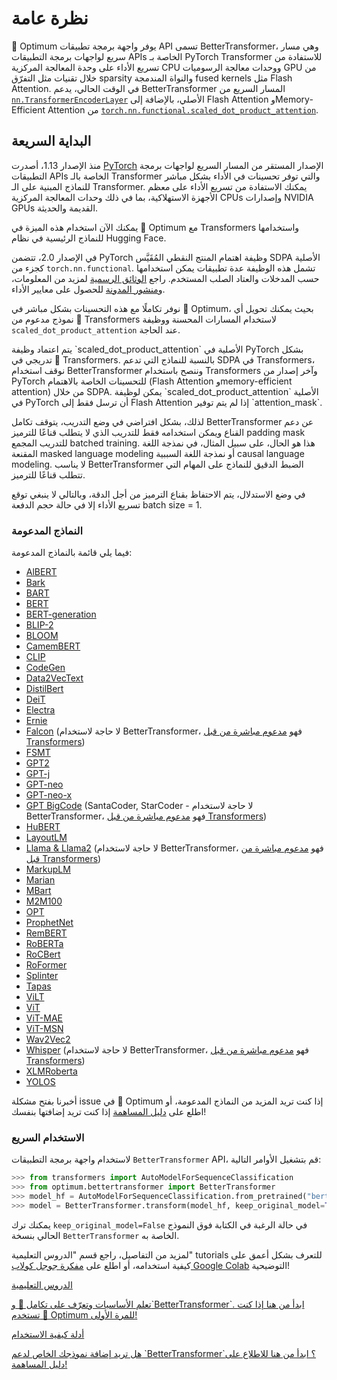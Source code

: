 # نظرة عامة
🤗 Optimum يوفر واجهة برمجة تطبيقات API تسمى BetterTransformer، وهي مسار سريع لواجهات برمجة التطبيقات APIs الخاصة بـ PyTorch Transformer للاستفادة من تسريع الأداء على وحدة المعالجة المركزية CPU ووحدات معالجة الرسوميات GPU من خلال تقنيات مثل التفرّق sparsity والنواة المندمجة fused kernels مثل Flash Attention. في الوقت الحالي، يدعم BetterTransformer المسار السريع من [`nn.TransformerEncoderLayer`](https://pytorch.org/blog/a-better-transformer-for-fast-transformer-encoder-inference/) الأصلي، بالإضافة إلى Flash Attention وMemory-Efficient Attention من [`torch.nn.functional.scaled_dot_product_attention`](https://pytorch.org/docs/master/generated/torch.nn.functional.scaled_dot_product_attention.html).

## البداية السريعة
منذ الإصدار 1.13، أصدرت [PyTorch](https://pytorch.org/blog/PyTorch-1.13-release/) الإصدار المستقر من المسار السريع لواجهات برمجة التطبيقات APIs الخاصة بالـ Transformer والتي توفر تحسينات في الأداء بشكل مباشر للنماذج المبنية على الـ Transformer. يمكنك الاستفادة من تسريع الأداء على معظم الأجهزة الاستهلاكية، بما في ذلك وحدات المعالجة المركزية CPUs وإصدارات NVIDIA GPUs القديمة والحديثة.

يمكنك الآن استخدام هذه الميزة في 🤗 Optimum مع Transformers واستخدامها للنماذج الرئيسية في نظام Hugging Face.

في الإصدار 2.0، تتضمن PyTorch وظيفة اهتمام المنتج النقطي المُقَيَّس SDPA الأصلية كجزء من `torch.nn.functional`. تشمل هذه الوظيفة عدة تطبيقات يمكن استخدامها حسب المدخلات والعتاد الصلب المستخدم. راجع [الوثائق الرسمية](https://pytorch.org/docs/master/generated/torch.nn.functional.scaled_dot_product_attention) لمزيد من المعلومات، و[منشور المدونة](https://pytorch.org/blog/out-of-the-box-acceleration/) للحصول على معايير الأداء.

نوفر تكاملًا مع هذه التحسينات بشكل مباشر في 🤗 Optimum، بحيث يمكنك تحويل أي نموذج مدعوم من 🤗 Transformers لاستخدام المسارات المحسنة ووظيفة `scaled_dot_product_attention` عند الحاجة.

<Tip warning={true}>
يتم اعتماد وظيفة `scaled_dot_product_attention` الأصلية في PyTorch بشكل تدريجي في 🤗 Transformers. بالنسبة للنماذج التي تدعم SDPA في Transformers، نوقف استخدام BetterTransformer وننصح باستخدام Transformers وآخر إصدار من PyTorch للتحسينات الخاصة بالاهتمام (Flash Attention وmemory-efficient attention) من خلال SDPA.
</Tip>

<Tip warning={true}>
يمكن لوظيفة `scaled_dot_product_attention` الأصلية في PyTorch أن ترسل فقط إلى Flash Attention إذا لم يتم توفير `attention_mask`.

لذلك، بشكل افتراضي في وضع التدريب، يتوقف تكامل BetterTransformer عن دعم القناع ويمكن استخدامه فقط للتدريب الذي لا يتطلب قناعًا للترميز padding mask للتدريب المجمع batched training. هذا هو الحال، على سبيل المثال، في نمذجة اللغة المقنعة masked language modeling أو نمذجة اللغة السببية causal language modeling. لا يناسب BetterTransformer الضبط الدقيق للنماذج على المهام التي تتطلب قناعًا للترميز.

في وضع الاستدلال، يتم الاحتفاظ بقناع الترميز من أجل الدقة، وبالتالي لا ينبغي توقع تسريع الأداء إلا في حالة حجم الدفعة batch size = 1.
</Tip>

### النماذج المدعومة
فيما يلي قائمة بالنماذج المدعومة:

- [AlBERT](https://arxiv.org/abs/1909.11942)
- [Bark](https://github.com/suno-ai/bark)
- [BART](https://arxiv.org/abs/1910.13461)
- [BERT](https://arxiv.org/abs/1810.04805)
- [BERT-generation](https://arxiv.org/abs/1907.12461)
- [BLIP-2](https://arxiv.org/abs/2301.12597)
- [BLOOM](https://arxiv.org/abs/2211.05100)
- [CamemBERT](https://arxiv.org/abs/1911.03894)
- [CLIP](https://arxiv.org/abs/2103.00020)
- [CodeGen](https://arxiv.org/abs/2203.13474)
- [Data2VecText](https://arxiv.org/abs/2202.03555)
- [DistilBert](https://arxiv.org/abs/1910.01108)
- [DeiT](https://arxiv.org/abs/2012.12877)
- [Electra](https://arxiv.org/abs/2003.10555)
- [Ernie](https://arxiv.org/abs/1904.09223)
- [Falcon](https://arxiv.org/abs/2306.01116) (لا حاجة لاستخدام BetterTransformer، فهو [مدعوم مباشرة من قبل Transformers](https://huggingface.co/docs/transformers/perf_infer_gpu_one#flashattention-and-memory-efficient-attention-through-pytorchs-scaleddotproductattention))
- [FSMT](https://arxiv.org/abs/1907.06616)
- [GPT2](https://d4mucfpksywv.cloudfront.net/better-language-models/language_models_are_unsupervised_multitask_learners.pdf)
- [GPT-j](https://huggingface.co/EleutherAI/gpt-j-6B)
- [GPT-neo](https://github.com/EleutherAI/gpt-neo)
- [GPT-neo-x](https://arxiv.org/abs/2204.06745)
- [GPT BigCode](https://arxiv.org/abs/2301.03988) (SantaCoder, StarCoder - لا حاجة لاستخدام BetterTransformer، فهو [مدعوم مباشرة من قبل Transformers](https://huggingface.co/docs/transformers/perf_infer_gpu_one#flashattention-and-memory-efficient-attention-through-pytorchs-scaleddotproductattention))
- [HuBERT](https://arxiv.org/pdf/2106.07447.pdf)
- [LayoutLM](https://arxiv.org/abs/1912.13318)
- [Llama & Llama2](https://arxiv.org/abs/2302.13971) (لا حاجة لاستخدام BetterTransformer، فهو [مدعوم مباشرة من قبل Transformers](https://huggingface.co/docs/transformers/perf_infer_gpu_one#flashattention-and-memory-efficient-attention-through-pytorchs-scaleddotproductattention))
- [MarkupLM](https://arxiv.org/abs/2110.08518)
- [Marian](https://arxiv.org/abs/1804.00344)
- [MBart](https://arxiv.org/abs/2001.08210)
- [M2M100](https://arxiv.org/abs/2010.11125)
- [OPT](https://arxiv.org/abs/2205.01068)
- [ProphetNet](https://arxiv.org/abs/2001.04063)
- [RemBERT](https://arxiv.org/abs/2010.12821)
- [RoBERTa](https://arxiv.org/abs/1907.11692)
- [RoCBert](https://aclanthology.org/2022.acl-long.65.pdf)
- [RoFormer](https://arxiv.org/abs/2104.09864)
- [Splinter](https://arxiv.org/abs/2101.00438)
- [Tapas](https://arxiv.org/abs/2211.06550)
- [ViLT](https://arxiv.org/abs/2102.03334)
- [ViT](https://arxiv.org/abs/2010.11929)
- [ViT-MAE](https://arxiv.org/abs/2111.06377)
- [ViT-MSN](https://arxiv.org/abs/2204.07141)
- [Wav2Vec2](https://arxiv.org/abs/2006.11477)
- [Whisper](https://cdn.openai.com/papers/whisper.pdf) (لا حاجة لاستخدام BetterTransformer، فهو [مدعوم مباشرة من قبل Transformers](https://huggingface.co/docs/transformers/perf_infer_gpu_one#flashattention-and-memory-efficient-attention-through-pytorchs-scaleddotproductattention))
- [XLMRoberta](https://arxiv.org/abs/1911.02116)
- [YOLOS](https://arxiv.org/abs/2106.00666)

أخبرنا بفتح مشكلة issue في 🤗 Optimum إذا كنت تريد المزيد من النماذج المدعومة، أو اطلع على [دليل المساهمة](https://huggingface.co/docs/optimum/bettertransformer/tutorials/contribute) إذا كنت تريد إضافتها بنفسك!

### الاستخدام السريع
لاستخدام واجهة برمجة التطبيقات `BetterTransformer` API، قم بتشغيل الأوامر التالية:

```python
>>> from transformers import AutoModelForSequenceClassification
>>> from optimum.bettertransformer import BetterTransformer
>>> model_hf = AutoModelForSequenceClassification.from_pretrained("bert-base-cased")
>>> model = BetterTransformer.transform(model_hf, keep_original_model=True)
```

يمكنك ترك `keep_original_model=False` في حالة الرغبة في الكتابة فوق النموذج الحالي بنسخة `BetterTransformer` الخاصة به.

لمزيد من التفاصيل، راجع قسم "الدروس التعليمية" tutorials للتعرف بشكل أعمق على كيفية استخدامه، أو اطلع على [مفكرة جوجل كولاب Google Colab](https://colab.research.google.com/drive/1Lv2RCG_AT6bZNdlL1oDDNNiwBBuirwI-?usp=sharing) التوضيحية!

<div class="mt-10">
<div class="w-full flex flex-col space-y-4 md:space-y-0 md:grid md:grid-cols-2 md:gap-y-4 md:gap-x-5">
<a class="!no-underline border dark:border-gray-700 p-5 rounded-lg shadow hover:shadow-lg" href="./tutorials/convert"
><div class="w-full text-center bg-gradient-to-br from-blue-400 to-blue-500 rounded-lg py-1.5 font-semibold mb-5 text-white text-lg leading-relaxed">الدروس التعليمية</div>
<p class="text-gray-700">تعلم الأساسيات وتعرّف على تكامل 🤗 و`BetterTransformer`. ابدأ من هنا إذا كنت تستخدم 🤗 Optimum للمرة الأولى!</p>
</a>
<a class="!no-underline border dark:border-gray-700 p-5 rounded-lg shadow hover:shadow-lg" href="./tutorials/contribute"
><div class="w-full text-center bg-gradient-to-br from-indigo-400 to-indigo-500 rounded-lg py-1.5 font-semibold mb-5 text-white text-lg leading-relaxed">أدلة كيفية الاستخدام</div>
<p class="text-gray-700">هل تريد إضافة نموذجك الخاص لدعم `BetterTransformer`؟ ابدأ من هنا للاطلاع على دليل المساهمة!</p>
</a>
</div>
</div>